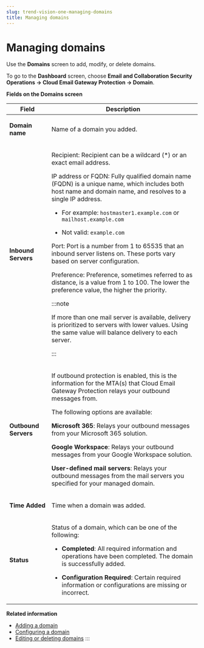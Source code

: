 ```yaml
---
slug: trend-vision-one-managing-domains
title: Managing domains
---
```

# Managing domains

Use the **Domains** screen to add, modify, or delete domains.

To go to the **Dashboard** screen, choose **Email and Collaboration Security Operations → Cloud Email Gateway Protection → Domain**.

**Fields on the **Domains** screen**

<table>
<colgroup>
<col style="width: 22%" />
<col style="width: 78%" />
</colgroup>
<thead>
<tr>
<th>Field</th>
<th>Description</th>
</tr>
</thead>
<tbody>
<tr>
<td><p><strong>Domain name</strong></p></td>
<td><p>Name of a domain you added.</p></td>
</tr>
<tr>
<td><p><strong>Inbound Servers</strong></p></td>
<td><p>Recipient: Recipient can be a wildcard (*) or an exact email address.</p>
<p>IP address or FQDN: Fully qualified domain name (FQDN) is a unique name, which includes both host name and domain name, and resolves to a single IP address.</p>
<ul>
<li><p>For example: <code>hostmaster1.example.com</code> or <code>mailhost.example.com</code></p></li>
<li><p>Not valid: <code>example.com</code></p></li>
</ul>
<p>Port: Port is a number from 1 to 65535 that an inbound server listens on. These ports vary based on server configuration.</p>
<p>Preference: Preference, sometimes referred to as distance, is a value from 1 to 100. The lower the preference value, the higher the priority.</p>


:::note

<p>If more than one mail server is available, delivery is prioritized to servers with lower values. Using the same value will balance delivery to each server.</p>


:::

</td>
</tr>
<tr>
<td><p><strong>Outbound Servers</strong></p></td>
<td><p>If outbound protection is enabled, this is the information for the MTA(s) that Cloud Email Gateway Protection relays your outbound messages from.</p>
<p>The following options are available:</p>
<p><strong>Microsoft 365</strong>: Relays your outbound messages from your Microsoft 365 solution.</p>
<p><strong>Google Workspace</strong>: Relays your outbound messages from your Google Workspace solution.</p>
<p><strong>User-defined mail servers</strong>: Relays your outbound messages from the mail servers you specified for your managed domain.</p></td>
</tr>
<tr>
<td><p><strong>Time Added</strong></p></td>
<td><p>Time when a domain was added.</p></td>
</tr>
<tr>
<td><p><strong>Status</strong></p></td>
<td><p>Status of a domain, which can be one of the following:</p>
<ul>
<li><p><strong>Completed</strong>: All required information and operations have been completed. The domain is successfully added.</p></li>
<li><p><strong>Configuration Required</strong>: Certain required information or configurations are missing or incorrect.</p></li>
</ul></td>
</tr>
</tbody>
</table>

**Related information**

- [Adding a domain](adding-domain.mdx)
- [Configuring a domain](configuring-domain.mdx)
- [Editing or deleting domains](editing-or-deleting-domains.mdx)
:::
